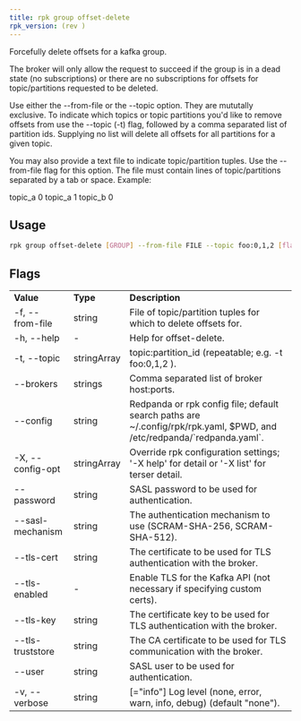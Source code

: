 ```yaml
---
title: rpk group offset-delete
rpk_version: (rev )
---
```


Forcefully delete offsets for a kafka group.

The broker will only allow the request to succeed if the group is in a dead
state (no subscriptions) or there are no subscriptions for offsets for
topic/partitions requested to be deleted.

Use either the --from-file or the --topic option. They are mututally exclusive.
To indicate which topics or topic partitions you'd like to remove offsets from use
the --topic (-t) flag, followed by a comma separated list of partition ids. Supplying
no list will delete all offsets for all partitions for a given topic.

You may also provide a text file to indicate topic/partition tuples. Use the
--from-file flag for this option. The file must contain lines of topic/partitions
separated by a tab or space. Example:

topic_a 0
topic_a 1
topic_b 0

## Usage

```bash
rpk group offset-delete [GROUP] --from-file FILE --topic foo:0,1,2 [flags]
```

## Flags

<table>
  <tbody>
    <tr>
      <td>
        <strong>Value</strong>
      </td>
      <td>
        <strong>Type</strong>
      </td>
      <td>
        <strong>Description</strong>
      </td>
    </tr>
    <tr>
      <td>-f, --from-file</td>
      <td>string</td>
      <td>File of topic/partition tuples for which to delete offsets for.</td>
    </tr>
    <tr>
      <td>-h, --help</td>
      <td>-</td>
      <td>Help for offset-delete.</td>
    </tr>
    <tr>
      <td>-t, --topic</td>
      <td>stringArray</td>
      <td>topic:partition_id (repeatable; e.g. -t foo:0,1,2 ).</td>
    </tr>
    <tr>
      <td>--brokers</td>
      <td>strings</td>
      <td>Comma separated list of broker host:ports.</td>
    </tr>
    <tr>
      <td>--config</td>
      <td>string</td>
      <td>
        Redpanda or rpk config file; default search paths are
        ~/.config/rpk/rpk.yaml, $PWD, and /etc/redpanda/`redpanda.yaml`.
      </td>
    </tr>
    <tr>
      <td>-X, --config-opt</td>
      <td>stringArray</td>
      <td>
        Override rpk configuration settings; '-X help' for detail or '-X list'
        for terser detail.
      </td>
    </tr>
    <tr>
      <td>--password</td>
      <td>string</td>
      <td>SASL password to be used for authentication.</td>
    </tr>
    <tr>
      <td>--sasl-mechanism</td>
      <td>string</td>
      <td>
        The authentication mechanism to use (SCRAM-SHA-256, SCRAM-SHA-512).
      </td>
    </tr>
    <tr>
      <td>--tls-cert</td>
      <td>string</td>
      <td>
        The certificate to be used for TLS authentication with the broker.
      </td>
    </tr>
    <tr>
      <td>--tls-enabled</td>
      <td>-</td>
      <td>
        Enable TLS for the Kafka API (not necessary if specifying custom certs).
      </td>
    </tr>
    <tr>
      <td>--tls-key</td>
      <td>string</td>
      <td>
        The certificate key to be used for TLS authentication with the broker.
      </td>
    </tr>
    <tr>
      <td>--tls-truststore</td>
      <td>string</td>
      <td>
        The CA certificate to be used for TLS communication with the broker.
      </td>
    </tr>
    <tr>
      <td>--user</td>
      <td>string</td>
      <td>SASL user to be used for authentication.</td>
    </tr>
    <tr>
      <td>-v, --verbose</td>
      <td>string</td>
      <td>
        [="info"] Log level (none, error, warn, info, debug) (default "none").
      </td>
    </tr>
  </tbody>
</table>
